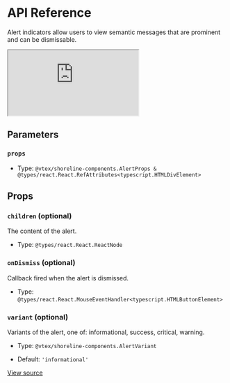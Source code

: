 # API Reference

Alert indicators allow users to view semantic messages that are prominent and can be dismissable.

<iframe src="https://620e870c28c4ae003a705d42-llmdidqzql.chromatic.com/?path=/story/components-alert--play&full=1&shortcuts=false&singleStory=true" 
    style={{"width":"100%","height":600,"border":0,"borderRadius":4}}></iframe>

## Parameters

### `props`

- Type: `@vtex/shoreline-components.AlertProps & @types/react.React.RefAttributes<typescript.HTMLDivElement>`

## Props

### `children` (optional)

The content of the alert.

- Type: `@types/react.React.ReactNode`

### `onDismiss` (optional)

Callback fired when the alert is dismissed.

- Type: `@types/react.React.MouseEventHandler<typescript.HTMLButtonElement>`

### `variant` (optional)

Variants of the alert, one of: informational, success, critical, warning.

- Type: `@vtex/shoreline-components.AlertVariant`

- Default: `'informational'`

[View source](https://github.com/vtex/shoreline/blob/63b42ee26/packages/components/src/alert/alert.tsx#L22)
